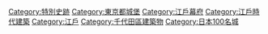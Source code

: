 {{Commons cat|Edo_Castle}}
{{Catmore}}

{{DEFAULTSORT:Edo-jo}}
[[Category:特別史跡|Category:特別史跡]]
[[Category:東京都城堡|Category:東京都城堡]]
[[Category:江戶幕府|Category:江戶幕府]]
[[Category:江戶時代建築|Category:江戶時代建築]]
[[Category:江戶|Category:江戶]]
[[Category:千代田區建築物|Category:千代田區建築物]]
[[Category:日本100名城|Category:日本100名城]]